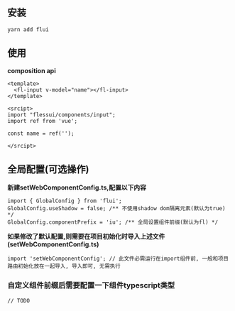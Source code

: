 
## 安装

```yarn
yarn add flui
```

## 使用

**composition api**

```tsx
<template>
  <fl-input v-model="name"></fl-input>
</template>

<srcipt>
import "flessui/components/input";
import ref from 'vue';

const name = ref('');

</srcipt>
```

## 全局配置(可选操作)

**新建setWebComponentConfig.ts,配置以下内容**
```tsx
import { GlobalConfig } from 'flui';
GlobalConfig.useShadow = false; /** 不使用shadow dom隔离元素(默认为true) */
GlobalConfig.componentPrefix = 'iu'; /** 全局设置组件前缀(默认为fl) */
```

**如果修改了默认配置,则需要在项目初始化时导入上述文件(setWebComponentConfig.ts)**
```tsx
import 'setWebComponentConfig'; // 此文件必需运行在import组件前, 一般和项目路由初始化放在一起导入, 导入即可, 无需执行
```

### 自定义组件前缀后需要配置一下组件typescript类型

```tsx
// TODO
```